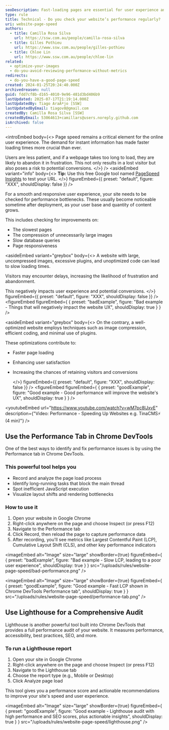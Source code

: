 ```yaml
---
seoDescription: Fast-loading pages are essential for user experience and conversions—slow websites lead to frustration, higher bounce rates, and lost opportunities.
type: rule
title: Technical - Do you check your website’s performance regularly?
uri: website-page-speed
authors:
  - title: Camilla Rosa Silva
    url: https://ssw.com.au/people/camilla-rosa-silva
  - title: Gilles Pothieu
    url: https://www.ssw.com.au/people/gilles-pothieu
  - title: Chloe Lin
    url: https://www.ssw.com.au/people/chloe-lin
related:
  - optimize-your-images
  - do-you-avoid-reviewing-performance-without-metrics
redirects:
  - do-you-have-a-good-page-speed
created: 2024-01-25T20:24:40.000Z
archivedreason: null
guid: fdd7cf8b-d165-4010-9e96-481d3bd406b9
lastUpdated: 2025-07-17T21:19:14.000Z
lastUpdatedBy: Tiago AraÃºjo [SSW]
lastUpdatedByEmail: tiagov8@gmail.com
createdBy: Camilla Rosa Silva [SSW]
createdByEmail: 53064613+camillars@users.noreply.github.com
isArchived: false
---
```


<introEmbed
  body={<>
Page speed remains a critical element for the online user experience. The demand for instant information has made faster loading times more crucial than ever.

Users are less patient, and if a webpage takes too long to load, they are likely to abandon it in frustration. This not only results in a lost visitor but also poses a risk to potential conversions.
  </>}
/>
<asideEmbed
  variant="info"
  body={<>
    **Tip:** Use this free Google tool named [PageSpeed Insights](https://developers.google.com/speed/pagespeed/insights/) to test your URL.
  </>}
  figureEmbed={{
    preset: "default",
    figure: "XXX",
    shouldDisplay: false
  }}
/>

For a smooth and responsive user experience, your site needs to be checked for performance bottlenecks. These usually become noticeable sometime after deployment, as your user base and quantity of content grows.

This includes checking for improvements on:

* The slowest pages
* The compression of unnecessarily large images
* Slow database queries
* Page responsiveness

<asideEmbed
  variant="greybox"
  body={<>
    A website with large, uncompressed images, excessive plugins, and unoptimized code can lead to slow loading times.

Visitors may encounter delays, increasing the likelihood of frustration and abandonment.

This negatively impacts user experience and potential conversions.
  </>}
  figureEmbed={{
    preset: "default",
    figure: "XXX",
    shouldDisplay: false
  }}
/>
<figureEmbed figureEmbed={ {
  preset: "badExample",
  figure: "Bad example - Things that will negatively impact the website UX",
  shouldDisplay: true
} } />


<asideEmbed
  variant="greybox"
  body={<>
    On the contrary, a well-optimized website employs techniques such as image compression, efficient coding, and minimal use of plugins.

These optimizations contribute to:

* Faster page loading
* Enhancing user satisfaction
* Increasing the chances of retaining visitors and conversions

  </>}
  figureEmbed={{
    preset: "default",
    figure: "XXX",
    shouldDisplay: false
  }}
/>
<figureEmbed figureEmbed={ {
  preset: "goodExample",
  figure: "Good example - Good performance will improve the website's UX",
  shouldDisplay: true
} } />


<youtubeEmbed url="https://www.youtube.com/watch?v=wM7pc8lJxvE" description={"Video: Performance - Speeding Up Websites e.g. TinaCMS⚡️ (4 min)"} />

## Use the Performance Tab in Chrome DevTools

One of the best ways to identify and fix performance issues is by using the Performance tab in Chrome DevTools.

### This powerful tool helps you

* Record and analyze the page load process
* Identify long-running tasks that block the main thread
* Spot inefficient JavaScript execution
* Visualize layout shifts and rendering bottlenecks

### How to use it

1. Open your website in Google Chrome
2. Right-click anywhere on the page and choose Inspect (or press F12)
3. Navigate to the Performance tab
4. Click Record, then reload the page to capture performance data
5. After recording, you'll see metrics like Largest Contentful Paint (LCP), Cumulative Layout Shift (CLS), and other key performance indicators

<imageEmbed
  alt="Image"
  size="large"
  showBorder={true}
  figureEmbed={ {
    preset: "badExample",
    figure: "Bad example - Slow LCP, leading to a poor user experience",
    shouldDisplay: true
  } }
  src="/uploads/rules/website-page-speed/bad-performance.png"
/>

<imageEmbed
  alt="Image"
  size="large"
  showBorder={true}
  figureEmbed={ {
    preset: "goodExample",
    figure: "Good example - Fast LCP shown in Chrome DevTools Performance tab",
    shouldDisplay: true
  } }
  src="/uploads/rules/website-page-speed/performance-tab.png"
/>

## Use Lighthouse for a Comprehensive Audit

Lighthouse is another powerful tool built into Chrome DevTools that provides a full performance audit of your website. It measures performance, accessibility, best practices, SEO, and more.

### To run a Lighthouse report

1. Open your site in Google Chrome
2. Right-click anywhere on the page and choose Inspect (or press F12)
3. Navigate to the Lighthouse tab
4. Choose the report type (e.g., Mobile or Desktop)
5. Click Analyze page load

This tool gives you a performance score and actionable recommendations to improve your site's speed and user experience.

<imageEmbed
  alt="Image"
  size="large"
  showBorder={true}
  figureEmbed={ {
    preset: "goodExample",
    figure: "Good example - Lighthouse audit with high performance and SEO scores, plus actionable insights",
    shouldDisplay: true
  } }
  src="/uploads/rules/website-page-speed/lighthouse.png"
/>
